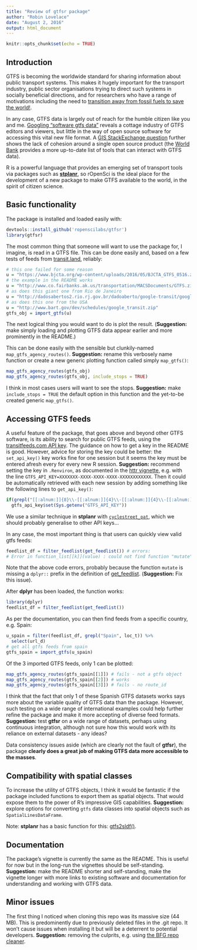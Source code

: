 ```yaml
---
title: "Review of gtfsr package"
author: "Robin Lovelace"
date: "August 2, 2016"
output: html_document
---
```


```r
knitr::opts_chunk$set(echo = TRUE)
```

## Introduction

GTFS is becoming the worldwide standard for sharing information about public transport systems. This makes it hugely important for the transport industry, public sector organisations trying to direct such systems in socially beneficial directions, and for researchers who have a range of motivations including the need to [transition away from fossil fuels to save the world!](http://etheses.whiterose.ac.uk/5027/).

In any case, GTFS data is largely out of reach for the humble citizen like you and me. [Googling "software gtfs data"](https://www.google.co.uk/search?client=ubuntu&channel=fs&q=software+read+gtfs+data&ie=utf-8&oe=utf-8&gfe_rd=cr&ei=DR2hV9zNJoru8wfa-YCwAw) reveals a cottage industry of GTFS editors and viewers, but little in the way of open source software for accessing this vital new file format. A [GIS StackExchange question](http://gis.stackexchange.com/questions/91220/choosing-gtfs-editor-for-creating-and-exporting-routes) further shows the lack of cohesion around a single open source product (the [World Bank](https://github.com/WorldBank-Transport/GTFS-Training-Materials/wiki/Link-repository-for-international-GTFS-training-materials) provides a more up-to-date list of tools that can interact with GTFS data).

R is a powerful language that provides an emerging set of transport tools via packages such as **[stplanr](https://github.com/ropensci/stplanr)**, so rOpenSci is the ideal place for the development of a new package to make GTFS available to the world, in the spirit of citizen science.

## Basic functionality

The package is installed and loaded easily with:

```r
devtools::install_github('ropenscilabs/gtfsr')
library(gtfsr)
```

The most common thing that someone will want to use the package for, I imagine, is read in a GTFS file. This can be done easily and, based on a few tests of feeds from [transit.land](https://transit.land/feed-registry/), reliably:

```r
# this one failed for some reason
u = "https://www.bjcta.org/wp-content/uploads/2016/05/BJCTA_GTFS_0516.zip"
# the example in the README works
u = "http://www.co.fairbanks.ak.us/transportation/MACSDocuments/GTFS.zip"
# as does this giant one from Rio de Janeiro
u = "http://dadosabertos2.rio.rj.gov.br/dadoaberto/google-transit/google_transit.zip"
# as does this one from the USA
u = "http://www.bart.gov/dev/schedules/google_transit.zip"
gtfs_obj = import_gtfs(u)
```

The next logical thing you would want to do is plot the result. (**Suggestion:** make simply loading and plotting GTFS data appear earlier and more prominently in the README.)

This can be done easily with the sensible but clunkily-named `map_gtfs_agency_routes()`. **Suggestion:** rename this verbosely name function or create a new generic plotting function called simply `map_gtfs()`:

```r
map_gtfs_agency_routes(gtfs_obj)
map_gtfs_agency_routes(gtfs_obj, include_stops = TRUE)
```

I think in most cases users will want to see the stops. **Suggestion:** make `include_stops = TRUE` the default option in this function and the yet-to-be created generic `map_gtfs()`.

## Accessing GTFS feeds

A useful feature of the package, that goes above and beyond other GTFS software, is its ability to search for public GTFS feeds, using the [transitfeeds.com API key](http://transitfeeds.com/api/keys). The guidance on how to get a key in the README is good. However, advice for storing the key could be better: the `set_api_key()` key works fine for one session but it seems the key must be entered afresh every for every new R session. **Suggestion:** recommend setting the key in `.Renviron`, as documented in the [httr vignette](https://cran.r-project.org/web/packages/httr/vignettes/api-packages.html), e.g. with the line `GTFS_API_KEY=XXXXXXX-XXXX-XXXX-XXXX-XXXXXXXXXXXX`. Then it could be automatically retrieved with each new session by adding something like the following lines to `get_api_key()`:

```r
if(grepl("[[:alnum:]]{8}\\-[[:alnum:]]{4}\\-[[:alnum:]]{4}\\-[[:alnum:]]{4}\\-[[:alnum:]]{12}", Sys.getenv("GTFS_API_KEY")))
  gtfs_api_key$set(Sys.getenv("GTFS_API_KEY"))
```

We use a similar technique in **stplanr** with [`cyclestreet_pat`](https://github.com/ropensci/stplanr/blob/3e510df1000c31d1057dc9907029dc392baf38fc/R/routes.R#L261), which we should probably generalise to other API keys...

In any case, the most important thing is that users can quickly view valid gtfs feeds:

```r
feedlist_df = filter_feedlist(get_feedlist()) # errors:
# Error in function_list[[k]](value) : could not find function "mutate"
```

Note that the above code errors, probably because the function `mutate` is missing a `dplyr::` prefix in the definition of [get_feedlist](https://github.com/ropenscilabs/gtfsr/blob/d1401f174df7a9089bf0da4de89960731b0754b9/R/get-gtfs-feeds.R#L49). (**Suggestion:** Fix this issue).

After **dplyr** has been loaded, the function works:

```r
library(dplyr)
feedlist_df = filter_feedlist(get_feedlist())
```

As per the documentation, you can then find feeds from a specific country, e.g. Spain:

```r
u_spain = filter(feedlist_df, grepl("Spain", loc_t)) %>% 
  select(url_d)
# get all gtfs feeds from spain
gtfs_spain = import_gtfs(u_spain)
```

Of the 3 imported GTFS feeds, only 1 can be plotted:

```r
map_gtfs_agency_routes(gtfs_spain[[1]]) # fails - not a gtfs object
map_gtfs_agency_routes(gtfs_spain[[2]]) # works
map_gtfs_agency_routes(gtfs_spain[[3]]) # fails - no route_id
```

I think that the fact that only 1 of these Spanish GTFS datasets works says more about the variable quality of GTFS data than the package. However, such testing on a wide range of international examples could help further refine the package and make it more accepting of diverse feed formats. **Suggestion:** test **gtfsr** on a wide range of datasets, perhaps using continuous integration, although not sure how this would work with its reliance on external datasets - any ideas?

Data consistency issues aside (which are clearly not the fault of **gtfsr**), the package **clearly does a great job of making GTFS data more accessible to the masses**.

## Compatibility with spatial classes

To increase the utility of GTFS objects, I think it would be fantastic if the package included functions to export them as spatial objects. That would expose them to the power of R's impressive GIS capabilities. **Suggestion:** explore options for converting `gtfs` data classes into spatial objects such as `SpatialLinesDataFrame`.

Note: **stplanr** has a basic function for this: [gtfs2sldf()](https://github.com/ropensci/stplanr/blob/170dda96dc5be352caacd09af3e3b3ac7dbb0f02/R/gtfs.R).

## Documentation

The package's vignette is currently the same as the README. This is useful for now but in the long-run the vignettes should be self-standing. **Suggestion:** make the README shorter and self-standing, make the vignette longer with more links to existing software and documentation for understanding and working with GTFS data.




## Minor issues

The first thing I noticed when cloning this repo was its massive size (44 MB). This is predominently due to previously deleted files in the .git repo. It won't cause issues when installing it but will be a deterrent to potential developers. **Suggestion:** removing the culprits, e.g. using [the BFG repo cleaner](https://rtyley.github.io/bfg-repo-cleaner/).




